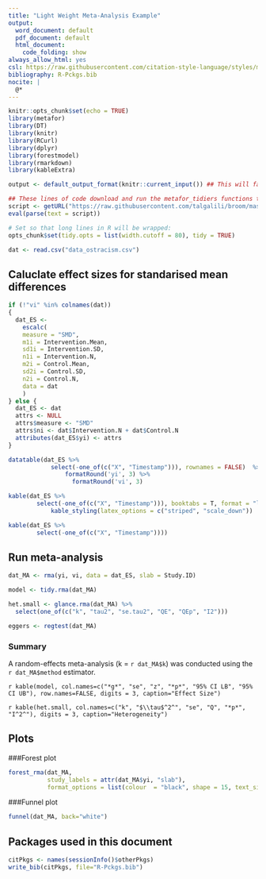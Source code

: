 ```yaml
---
title: "Light Weight Meta-Analysis Example"
output:
  word_document: default
  pdf_document: default
  html_document:
    code_folding: show
always_allow_html: yes
csl: https://raw.githubusercontent.com/citation-style-language/styles/master/apa.csl
bibliography: R-Pckgs.bib
nocite: |
  @*
---
```

```r
knitr::opts_chunk$set(echo = TRUE)
library(metafor)
library(DT)
library(knitr)
library(RCurl)
library(dplyr)
library(forestmodel)
library(rmarkdown)
library(kableExtra)

output <- default_output_format(knitr::current_input()) ## This will fail if run manually. Don't worry!

## These lines of code download and run the metafor_tidiers functions that implement broom type tidy data functions for rma objects
script <- getURL("https://raw.githubusercontent.com/talgalili/broom/master/R/metafor_tidiers.R", ssl.verifypeer = FALSE)
eval(parse(text = script))

# Set so that long lines in R will be wrapped:
opts_chunk$set(tidy.opts = list(width.cutoff = 80), tidy = TRUE)

```

```r
dat <- read.csv("data_ostracism.csv")
```

## Caluclate effect sizes for standarised mean differences
```r
if (!"vi" %in% colnames(dat))
{
  dat_ES <-
    escalc(
    measure = "SMD",
    m1i = Intervention.Mean,
    sd1i = Intervention.SD,
    n1i = Intervention.N,
    m2i = Control.Mean,
    sd2i = Control.SD,
    n2i = Control.N,
    data = dat
    )
} else {
  dat_ES <- dat
  attrs <- NULL
  attrs$measure <- "SMD"
  attrs$ni <- dat$Intervention.N + dat$Control.N
  attributes(dat_ES$yi) <- attrs
}

```

```r
datatable(dat_ES %>% 
            select(-one_of(c("X", "Timestamp"))), rownames = FALSE)  %>% 
                formatRound('yi', 3) %>% 
                  formatRound('vi', 3)
```

```r
kable(dat_ES %>% 
        select(-one_of(c("X", "Timestamp"))), booktabs = T, format = "latex") %>%
            kable_styling(latex_options = c("striped", "scale_down"))

```

```r
kable(dat_ES %>% 
        select(-one_of(c("X", "Timestamp"))))
```



## Run meta-analysis
```r
dat_MA <- rma(yi, vi, data = dat_ES, slab = Study.ID)

model <- tidy.rma(dat_MA)

het.small <- glance.rma(dat_MA) %>% 
  select(one_of(c("k", "tau2", "se.tau2", "QE", "QEp", "I2")))

eggers <- regtest(dat_MA)
```
### Summary

A random-effects meta-analysis (k = `r dat_MA$k`) was conducted using the `r dat_MA$method` estimator.

`r kable(model, col.names=c("*g*", "se", "z", "*p*", "95% CI LB", "95% CI UB"), row.names=FALSE, digits = 3, caption="Effect Size")`

`r kable(het.small, col.names=c("k", "$\\tau$^2^", "se", "Q", "*p*", "I^2^"), digits = 3, caption="Heterogeneity")`

## Plots
###Forest plot
```r
forest_rma(dat_MA, 
           study_labels = attr(dat_MA$yi, "slab"),
           format_options = list(colour  = "black", shape = 15, text_size = 4, banded = TRUE))
```

###Funnel plot
```r
funnel(dat_MA, back="white")

```

## Packages used in this document
```r
citPkgs <- names(sessionInfo()$otherPkgs)
write_bib(citPkgs, file="R-Pckgs.bib")
```
